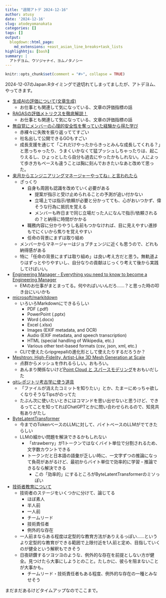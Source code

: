 ```yaml
---
title: "週間アトデ 2024-12-16"
author: atusy
date: '2024-12-16'
slug: atodeyomanakata
categories: []
tags: []
output:
  blogdown::html_page:
    md_extensions: +east_asian_line_breaks+task_lists
highlighhtjs: [bash]
summary: |
  アトデヨム、ウソジャナイ、ヨムノタノシー
---
```


```r
knitr::opts_chunk$set(comment = "#>", collapse = TRUE)
```

2024-12-07のJapan.Rタイミングで途切れてしまってましたが、アトデヨム、やってきます。

- [生成AIの評価について(文章生成)](https://zenn.dev/ktymmt/articles/aa5e1e8cc4e68c)
    - お仕事とも関連して気になっている、文章の評価指標の話
- [RAGASの評価メトリクスを徹底解説！ ](https://note.com/life_to_ai/n/n1951da3b1964)
    - お仕事とも関連して気になっている、文章の評価指標の話
- [無自覚にメンバーの心理的安全性を奪っていた経験から得た学び](https://speakerdeck.com/lighttiger2505/wu-zi-jue-nimenbanoxin-li-de-an-quan-xing-woduo-tuteitajing-yan-karade-taxue-bi)
    - 赤裸々に失敗を振り返っててすごい
    - 社名出して公開できるGOもすごい
    - 成長支援を通じて「これだけやったからきっとみんな成長してくれる？」と思っちゃったり、うまくいかなくて猛プッシュしちゃったりは、起こりえるし、ひょっとしたら自分も過去にやったかもしれない。人によって歩き方もペースも違うことは胸に刻んでおきたいなあと改めて思った。
- [来月からエンジニアリングマネージャーやってね」と言われたら](https://aloerina01.github.io/blog/2022-12-16-1)
    - ざっくり
        - 自身も周囲も認識を改めていく必要がある
            - 提案が指示と受け止められることの予測が追い付かない
            - 立場上では指示/依頼が必要と分かってても、心がおいつかず、偉そうな行為に抵抗を覚える
            - メンバーも昨日まで同じ立場だった人になんで指示/依頼されるの？と納得に時間がかかる
        - 職務内容に分かりやうし名前もつかなければ、目に見えやすい進捗もでにくいから焦りを覚えやすい
        - 任命の背景にまずは取り組め
    - メンバーからマネージャーはジョブチェンジに近くも思うので、どれも納得感がある
    - 特に「任命の背景にまずは取り組め」は良い考え方だと思う。無軌道よりはずっとやりやすいし、自分なりの貢献はじっくり考えて後から実践してけばいい。
- [Engineering Manager - Everything you need to know to become a Engineering Manager](https://roadmap.sh/engineering-manager)
    - EMのお仕事がまとまってる。何やればいいんだろ……？と思った時の叩き台にいいかも
- [microsoft/markitdown](https://github.com/microsoft/markitdown)
    - いろいろMarkdownにできるらしい
        - PDF (.pdf)
        - PowerPoint (.pptx)
        - Word (.docx)
        - Excel (.xlsx)
        - Images (EXIF metadata, and OCR)
        - Audio (EXIF metadata, and speech transcription)
        - HTML (special handling of Wikipedia, etc.)
        - Various other text-based formats (csv, json, xml, etc.)
    - CLIで使えたらripgrepallの進化形として使えたりするだろうか？
- [Meshtron: High-Fidelity, Artist-Like 3D Mesh Generation at Scale](https://arxiv.org/abs/2412.09548)
    - 点群からメッシュを作れるらしい。おもろい。
    - あんまり関係ないけど[Point Cloud と スパースモデリング](https://hacarus.com/ja/tech/20201111-point-cloud-denoising/)をおもいだした
- [gitレポジトリ考古学に使う道具](https://www.m3tech.blog/entry/2024/12/13/110000)
    - 「ファイルが消えたコミットを知りたい」とか、たまーにめっちゃ欲しくなりそうなTipsがのってた
    - たぶん次に使いたいときにはコマンドを思い出せないと思うけど、できるってことを知ってればChatGPTとかに問い合わせられるので、知見共有ありがたし
- [ByteLatentTransformer](https://x.com/umiyuki_ai/status/1867792074655117419)
    - 今までのTokenベースのLLMに対して、バイトベースのLLMがでてきたらしい
    - LLMの細かい問題を解決できるかもしれない
        - 「strawberry」が1トークンではなくバイト単位で分割されるため、文字数カウントできる
        - トークンだと日本語の語彙が乏しい時に、一文字ずつの推論になって負荷があがるけど、最初からバイト単位で効率的に学習・推論できるなら解決できる
            - この「効率的」にするところがByteLatentTransformerのミソっぽい
- [技術者教育について](https://blog.satotaichi.info/training_for_software_engineers/)
    - 技術者のステージをいくつかに分けて、論じてる
        - ほぼ素人
        - 半人前
        - 一人前
        - チームリード
        - 技術責任者
        - 例外的な存在
    - 一人前まならある程度は定型的な教育方法がありえるっぽい……というより定型的な教育ができる範囲で上限付近を1人前と定め、目指していくのが健全という解釈もできそう
    - 日夜研鑽するツヨツヨのような、例外的な存在を前提としない方が健全。見つけたら大事にしようとのこと。たしかに、彼らを阻まないことが大事かも。
        - チームリード・技術責任者もある程度、例外的な存在の一種とみなせそう

まだまだあるけどタイムアップなのでここまで。
